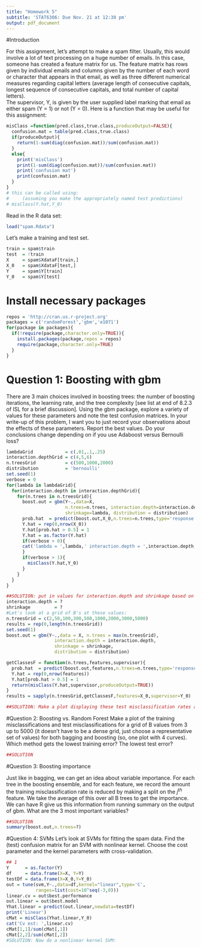 ```yaml
---
title: "Homework 5"
subtitle: 'STAT6306: Due Nov. 21 at 12:30 pm'
output: pdf_document
---
```


#Introduction


For this assignment, let's attempt to make a spam filter.
Usually, this would involve a lot of text processing on a huge number of emails.  In this case, someone has created a 
feature matrix for us.  The feature matrix has rows given by individual emails and columns given by the number of each word or character that appears 
in that email, as well as three different numerical measures regarding capital letters (average
length of consecutive capitals, longest sequence of consecutive capitals, and total number of capital letters).   
The supervisor, Y, is given by the user supplied label marking that email as either spam (Y = 1) or not (Y = 0).
Here is a function that may be useful for this assignment:

```r
misClass =function(pred.class,true.class,produceOutput=FALSE){
  confusion.mat = table(pred.class,true.class)
  if(produceOutput){
    return(1-sum(diag(confusion.mat))/sum(confusion.mat))	
  }
  else{
    print('misClass')
    print(1-sum(diag(confusion.mat))/sum(confusion.mat))
    print('confusion mat')
    print(confusion.mat)
  }
}
# this can be called using: 
#     (assuming you make the appropriately named test predictions)
# misClass(Y.hat,Y_0)
```


Read in the R data set:

```r
load("spam.Rdata")
```
 

Let's make a training and test set. 
```r
train = spam$train
test  = !train
X     = spam$XdataF[train,]
X_0   = spam$XdataF[test,]
Y     = spam$Y[train]
Y_0   = spam$Y[test]
```

# Install necessary packages
```r
repos = 'http://cran.us.r-project.org'
packages = c('randomForest','gbm','e1071')
for(package in packages){
  if(!require(package,character.only=TRUE)){
    install.packages(package,repos = repos)
    require(package,character.only=TRUE)
  }
}
```

# Question 1: Boosting with gbm
There are 3 main choices involved in boosting trees: the number of boosting iterations, the learning rate, and the tree complexity [see list at end of 8.2.3 of ISL for a brief discussion].
Using the gbm package, explore a variety of values for these parameters and note the test confusion matrices.  In your write-up of this
problem, I want you to just record your observations about the effects of these parameters.
Report the best values.  Do your conclusions change depending on if you use Adaboost versus
Bernoulli loss?


```r
lambdaGrid            = c(.01,.1,.25)
interaction.depthGrid = c(4,5,6)
n.treesGrid           = c(500,1000,2000)
distribution          = 'bernoulli'
set.seed(1)
verbose = 0
for(lambda in lambdaGrid){
  for(interaction.depth in interaction.depthGrid){
    for(n.trees in n.treesGrid){
      boost.out = gbm(Y~.,data=X,
                      n.trees=n.trees, interaction.depth=interaction.depth,
                      shrinkage=lambda, distribution = distribution)
      prob.hat  = predict(boost.out,X_0,n.trees=n.trees,type='response')
      Y.hat = rep(0,nrow(X_0))
      Y.hat[prob.hat > 0.5] = 1
      Y.hat = as.factor(Y.hat)
      if(verbose > 0){
      cat('lambda = ',lambda,' interaction.depth = ',interaction.depth, ' lambda = ',lambda,' n.trees = ',n.trees,'\n')
      }
      if(verbose > 1){
        misClass(Y.hat,Y_0)      
      }
    }
  }
}

##SOLUTION: put in values for interaction.depth and shrinkage based on above output
interaction.depth = ?
shrinkage         = ?
#Let's look at a grid of B's at these values:
n.treesGrid = c(2,50,100,300,500,1000,2000,3000,5000)
results = rep(0,length(n.treesGrid))
set.seed(1)
boost.out = gbm(Y~.,data = X, n.trees = max(n.treesGrid),
                  interaction.depth = interaction.depth,
                  shrinkage = shrinkage,
                  distribution = distribution)

getClassesF = function(n.trees,features,supervisor){
  prob.hat  = predict(boost.out,features,n.trees=n.trees,type='response')
  Y.hat = rep(0,nrow(features))
  Y.hat[prob.hat > 0.5] = 1
  return(misClass(Y.hat,supervisor,produceOutput=TRUE))
}
results = sapply(n.treesGrid,getClassesF,features=X_0,supervisor=Y_0)

##SOLUTION: Make a plot displaying these test misclassification rates as a function of B
```

#Question 2: Boosting vs. Random Forest
Make a plot of the training misclassifications and
test misclassifications for a grid of B values from 3 up to 5000 (it doesn't have to be a dense grid, just choose a representative set of values) for both bagging and boosting (so, one plot with 4 curves).  Which method gets the 
lowest training error? The lowest test error?
```r
##SOLUTION
```

#Question 3: Boosting importance

Just like in bagging, we can get an idea about variable importance.  For each tree in the boosting
ensemble, and for each feature, we record the amount the training misclassification rate is reduced by making 
a split on the $j^{th}$ feature.  We take the average of this over all B trees to get the importance.  We
can have R give us this information from running summary on the output of gbm.  What are the 3
most important variables?

```r
##SOLUTION
summary(boost.out,n.trees=?)
```



#Question 4: SVMs
Let's look at SVMs for fitting the spam data.
Find the (test) confusion matrix for an SVM with nonlinear kernel.  Choose the cost parameter and the kernel parameters
with cross-validation. 

```R
## 1
Y      = as.factor(Y)
df     = data.frame(X=X, Y=Y)
testDf = data.frame(X=X_0,Y=Y_0)
out = tune(svm,Y~.,data=df,kernel="linear",type='C',
           ranges=list(cost=10^seq(-3,0)))
linear.cv = out$best.performance
out.linear = out$best.model
Yhat.linear = predict(out.linear,newdata=testDf)
print('Linear')
cMat = misClass(Yhat.linear,Y_0)
cat('Cv est: ',linear.cv)
cMat[1,1]/sum(cMat[,1])
cMat[2,2]/sum(cMat[,2])
#SOLUTION: Now do a nonlinear kernel SVM:
```
